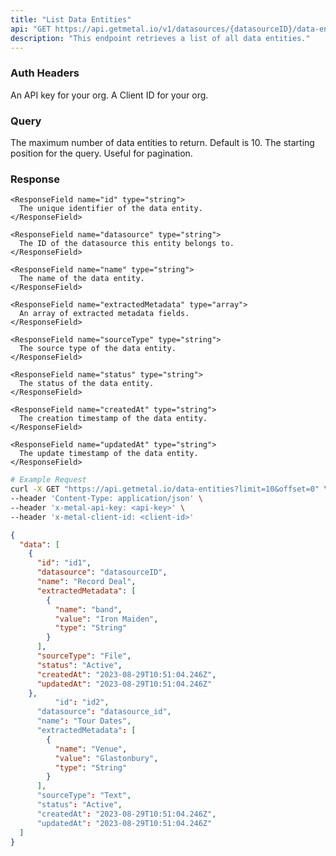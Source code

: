 ```yaml
---
title: "List Data Entities"
api: "GET https://api.getmetal.io/v1/datasources/{datasourceID}/data-entities"
description: "This endpoint retrieves a list of all data entities."
---
```


### Auth Headers

<ParamField required header="x-metal-api-key" type="string">
  An API key for your org.
</ParamField>

<ParamField required header="x-metal-client-id" type="string">
  A Client ID for your org.
</ParamField>


### Query

<ParamField optional query="limit" type="integer">
  The maximum number of data entities to return. Default is 10.
</ParamField>

<ParamField optional query="offset" type="integer">
  The starting position for the query. Useful for pagination.
</ParamField>



### Response

<ResponseField name="data" type="array">
  <Expandable title="Data Entity Object">

    <ResponseField name="id" type="string">
      The unique identifier of the data entity.
    </ResponseField>

    <ResponseField name="datasource" type="string">
      The ID of the datasource this entity belongs to.
    </ResponseField>

    <ResponseField name="name" type="string">
      The name of the data entity.
    </ResponseField>

    <ResponseField name="extractedMetadata" type="array">
      An array of extracted metadata fields.
    </ResponseField>

    <ResponseField name="sourceType" type="string">
      The source type of the data entity.
    </ResponseField>

    <ResponseField name="status" type="string">
      The status of the data entity.
    </ResponseField>

    <ResponseField name="createdAt" type="string">
      The creation timestamp of the data entity.
    </ResponseField>

    <ResponseField name="updatedAt" type="string">
      The update timestamp of the data entity.
    </ResponseField>

  </Expandable>
</ResponseField>



<RequestExample>

```bash
# Example Request
curl -X GET "https://api.getmetal.io/data-entities?limit=10&offset=0" \
--header 'Content-Type: application/json' \
--header 'x-metal-api-key: <api-key>' \
--header 'x-metal-client-id: <client-id>'
```
</RequestExample>

<ResponseExample>

```json
{
  "data": [
    {
      "id": "id1",
      "datasource": "datasourceID",
      "name": "Record Deal",
      "extractedMetadata": [
        {
          "name": "band",
          "value": "Iron Maiden",
          "type": "String"
        }
      ],
      "sourceType": "File",
      "status": "Active",
      "createdAt": "2023-08-29T10:51:04.246Z",
      "updatedAt": "2023-08-29T10:51:04.246Z"
    },
          "id": "id2",
      "datasource": "datasource_id",
      "name": "Tour Dates",
      "extractedMetadata": [
        {
          "name": "Venue",
          "value": "Glastonbury",
          "type": "String"
        }
      ],
      "sourceType": "Text",
      "status": "Active",
      "createdAt": "2023-08-29T10:51:04.246Z",
      "updatedAt": "2023-08-29T10:51:04.246Z"
  ]
}
```
</ResponseExample>

